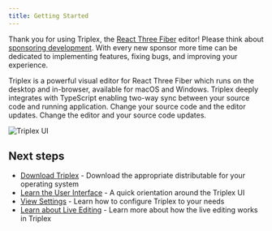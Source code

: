 ```yaml
---
title: Getting Started
---
```


Thank you for using Triplex, the
[React Three Fiber](https://github.com/pmndrs/react-three-fiber) editor! Please
think about [sponsoring development](https://github.com/sponsors/itsdouges).
With every new sponsor more time can be dedicated to implementing features,
fixing bugs, and improving your experience.

Triplex is a powerful visual editor for React Three Fiber which runs on the
desktop and in-browser, available for macOS and Windows. Triplex deeply
integrates with TypeScript enabling two-way sync between your source code and
running application. Change your source code and the editor updates. Change the
editor and your source code updates.

![Triplex UI](/triplex-1.png)

## Next steps

- [Download Triplex](/download) - Download the appropriate distributable for
  your operating system
- [Learn the User Interface](/docs/get-started/user-interface) - A quick
  orientation around the Triplex UI
- [View Settings](/docs/get-started/settings) - Learn how to configure Triplex
  to your needs
- [Learn about Live Editing](/docs/user-guide/live-editing) - Learn more about
  how the live editing works in Triplex
